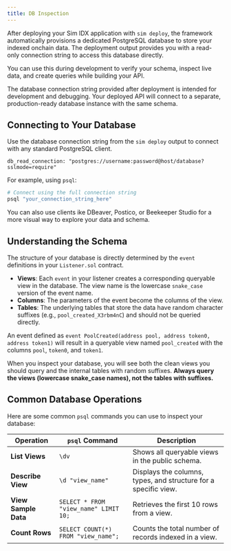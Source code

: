 ```yaml
---
title: DB Inspection
---
```


After deploying your Sim IDX application with `sim deploy`, the framework automatically provisions a dedicated PostgreSQL database to store your indexed onchain data.
The deployment output provides you with a read-only connection string to access this database directly.

You can use this during development to verify your schema, inspect live data, and create queries while building your API.

<Note>
The database connection string provided after deployment is intended for development and debugging.
Your deployed API will connect to a separate, production-ready database instance with the same schema.
</Note>

## Connecting to Your Database

Use the database connection string from the `sim deploy` output to connect with any standard PostgreSQL client.

```
db_read_connection: "postgres://username:password@host/database?sslmode=require"
```

For example, using `psql`:

```bash
# Connect using the full connection string
psql "your_connection_string_here"
```

<Info>
You can also use clients ike DBeaver, Postico, or Beekeeper Studio for a more visual way to explore your data and schema.
</Info>

## Understanding the Schema

The structure of your database is directly determined by the `event` definitions in your `Listener.sol` contract.

*   **Views**: Each `event` in your listener creates a corresponding queryable view in the database. The view name is the lowercase `snake_case` version of the event name.
*   **Columns**: The parameters of the event become the columns of the view.
*   **Tables**: The underlying tables that store the data have random character suffixes (e.g., `pool_created_X3rbm4nC`) and should not be queried directly.

An event defined as `event PoolCreated(address pool, address token0, address token1)` will result in a queryable view named `pool_created` with the columns `pool`, `token0`, and `token1`.

When you inspect your database, you will see both the clean views you should query and the internal tables with random suffixes. **Always query the views (lowercase snake_case names), not the tables with suffixes.**

## Common Database Operations

Here are some common `psql` commands you can use to inspect your database:

| Operation              | `psql` Command                             | Description                                                               |
| ---------------------- | ------------------------------------------ | ------------------------------------------------------------------------- |
| **List Views**         | `\dv`                                       | Shows all queryable views in the public schema.                          |
| **Describe View**      | `\d "view_name"`                           | Displays the columns, types, and structure for a specific view.           |
| **View Sample Data**   | `SELECT * FROM "view_name" LIMIT 10;`      | Retrieves the first 10 rows from a view.                                  |
| **Count Rows**         | `SELECT COUNT(*) FROM "view_name";`        | Counts the total number of records indexed in a view.                     |